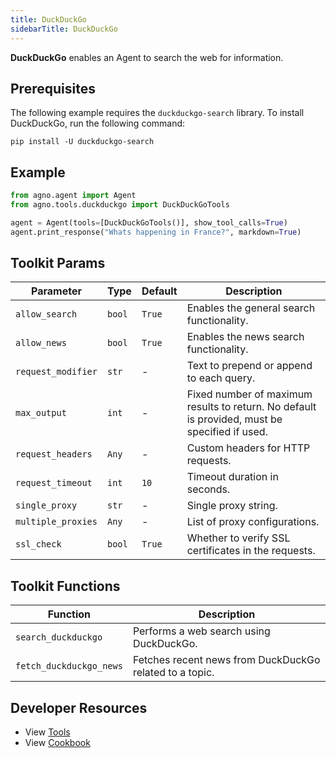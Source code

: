 ```yaml
---
title: DuckDuckGo
sidebarTitle: DuckDuckGo
---
```


**DuckDuckGo** enables an Agent to search the web for information.

## Prerequisites

The following example requires the `duckduckgo-search` library. To install DuckDuckGo, run the following command:

```shell
pip install -U duckduckgo-search
```

## Example

```python cookbook/tools/duckduckgo.py
from agno.agent import Agent
from agno.tools.duckduckgo import DuckDuckGoTools

agent = Agent(tools=[DuckDuckGoTools()], show_tool_calls=True)
agent.print_response("Whats happening in France?", markdown=True)
```

## Toolkit Params

| Parameter           | Type   | Default | Description                                                                                          |
| ------------------- | ------ | ------- | ---------------------------------------------------------------------------------------------------- |
| `allow_search`      | `bool` | `True`  | Enables the general search functionality.                                                            |
| `allow_news`        | `bool` | `True`  | Enables the news search functionality.                                                               |
| `request_modifier`  | `str`  | -       | Text to prepend or append to each query.                                                             |
| `max_output`        | `int`  | -       | Fixed number of maximum results to return. No default is provided, must be specified if used.        |
| `request_headers`   | `Any`  | -       | Custom headers for HTTP requests.                                                                    |
| `request_timeout`   | `int`  | `10`    | Timeout duration in seconds.                                                                         |
| `single_proxy`      | `str`  | -       | Single proxy string.                                                                                 |
| `multiple_proxies`  | `Any`  | -       | List of proxy configurations.                                                                        |
| `ssl_check`         | `bool` | `True`  | Whether to verify SSL certificates in the requests.                                                  |

## Toolkit Functions

| Function                | Description                                               |
| ----------------------- | --------------------------------------------------------- |
| `search_duckduckgo`     | Performs a web search using DuckDuckGo.                   |
| `fetch_duckduckgo_news` | Fetches recent news from DuckDuckGo related to a topic.   |

## Developer Resources

- View [Tools](https://github.com/agno-agi/agno/blob/main/libs/agno/agno/tools/duckduckgo.py)
- View [Cookbook](https://github.com/agno-agi/agno/blob/main/cookbook/tools/duckduckgo_tools.py)
